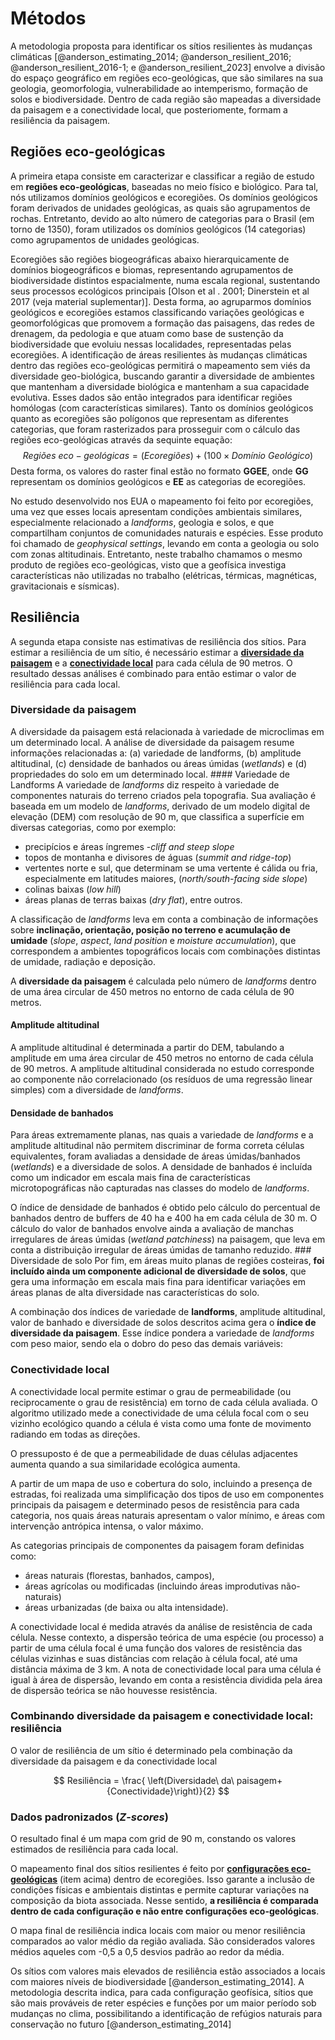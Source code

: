 # Métodos

A metodologia proposta para identificar os sítios resilientes às mudanças climáticas [@anderson_estimating_2014; @anderson_resilient_2016; @anderson_resilient_2016-1; e @anderson_resilient_2023] envolve a divisão do espaço geográfico em regiões eco-geológicas, que são similares na sua geologia, geomorfologia, vulnerabilidade ao intemperismo, formação de solos e biodiversidade. Dentro de cada região são mapeadas a diversidade da paisagem e a conectividade local, que posteriomente, formam a resiliência da paisagem.

 
## Regiões eco-geológicas

 <!-- Acho que podemos explicar melhor o que são os domínios geológicos, o que representam no nosso estudo, quanto a caracterização das regiões, como formação de solos, intemperismo etc... Infelizmente ainda não achei uma literatura do CPRM boa para ver como fizeram e o que significa -->

A primeira etapa consiste em caracterizar e classificar a região de estudo em __regiões eco-geológicas__, baseadas no meio físico e biológico. Para tal, nós utilizamos domínios geológicos e ecoregiões.
Os domínios geológicos foram derivados de unidades geológicas, as quais são agrupamentos de rochas. Entretanto, devido ao alto número de categorias para o Brasil (em torno de 1350), foram utilizados os domínios geológicos (14 categorias) como agrupamentos de unidades geológicas.
<!--Zonas altitudinais não foram utilizadas, pois a variabilidade proveniente das mesmas já é considerada nas ecoregiões. -->

Ecoregiões são regiões biogeográficas abaixo hierarquicamente de domínios biogeográficos e biomas, representando agrupamentos de biodiversidade distintos espacialmente, numa escala regional, sustentando seus processos ecológicos principais [Olson et al . 2001; Dinerstein et al 2017 (veja material suplementar)]. Desta forma, ao agruparmos domínios geológicos e ecoregiões estamos classificando variações geológicas e geomorfológicas que promovem a formação das paisagens, das redes de drenagem, da pedologia e que atuam como base de sustenção da biodiversidade que evoluiu nessas localidades, representadas pelas ecoregiões. A identificação de áreas resilientes às mudanças climáticas dentro das regiões eco-geológicas permitirá o mapeamento sem viés da diversidade geo-biológica, buscando garantir a diversidade de ambientes que mantenham a diversidade biológica e mantenham a sua capacidade evolutiva. 
Esses dados são então integrados para identificar regiões homólogas (com características similares). Tanto os domínios geológicos quanto as ecoregiões são polígonos que representam as diferentes categorias, que foram rasterizados para prosseguir com o cálculo das regiões eco-geológicas através da sequinte equação: 
$$Regiões\ eco-geológicas = {(Ecoregiões)+(100\times Domínio \ Geológico)}$$ 
Desta forma, os valores do raster final estão no formato **GGEE**, onde **GG** representam os domínios geológicos e **EE** as categorias de ecoregiões.

No estudo desenvolvido nos EUA o mapeamento foi feito por ecoregiões, uma vez que esses locais apresentam condições ambientais similares, especialmente relacionado a _landforms_, geologia e solos, e que compartilham conjuntos de comunidades naturais e espécies. Esse produto foi chamado de _geophysical settings_, levando em conta a geologia ou solo com zonas altitudinais. Entretanto, neste trabalho chamamos o mesmo produto de regiões eco-geológicas, visto que a geofísica investiga características não utilizadas no trabalho (elétricas, térmicas, magnéticas, gravitacionais e sísmicas). <!-- Será que isso aqui fica em metodologia? A parte de nomenclatura a gente menciona? -->

<!-- As configurações geofísicas são definidas como a combinação de uma zona altitudinal e da classe geológica (rocha ou substrato superficial).-->
<!-- Como não usamos zona altitudinal, talvez seja interessante deixar fora. -->
<!-- As zonas altitudinais e as classes geológicas foram desenvolvidas para corresponder com mudanças perceptíveis em comunidades e espécies.  -->
<!-- Conjuntos de dados necessários para essa análise incluem: geologia (_bedrock geology_), solo, altitude (obtido de um modelo digital de elevação  – _digital elevation model_ ou DEM com resolução de 30 m) e _landforms_ (derivado do DEM). -->



## Resiliência

A segunda etapa consiste nas estimativas de resiliência dos sítios.
Para estimar a resiliência de um sítio, é necessário estimar a [__diversidade da paisagem__](#diversidade-da-paisagem) e a [__conectividade local__](#conectividade-local) para cada célula de 90 metros.
O resultado dessas análises é combinado para então estimar o valor de resiliência para cada local.


### Diversidade da paisagem 

A diversidade da paisagem está relacionada à variedade de microclimas em um determinado local.
A análise de diversidade da paisagem resume informações relacionadas a:
(a) variedade de landforms, (b) amplitude altitudinal, (c) densidade de banhados ou áreas úmidas (_wetlands_) e (d) propriedades do solo em um determinado local.
#### Variedade de Landforms
A variedade de _landforms_ diz respeito à variedade de componentes naturais do terreno criados pela topografia.
Sua avaliação é baseada em um modelo de _landforms_, derivado de um modelo digital de elevação (DEM) com resolução de 90 m, que classifica a superfície em diversas categorias, como por exemplo:

+ precipícios e áreas íngremes -_cliff and steep slope_
+ topos de montanha e divisores de águas (_summit and ridge-top_)
+ vertentes norte e sul, que determinam se uma vertente é cálida ou fria, especialmente em latitudes maiores, (_north/south-facing side slope_)
+ colinas baixas (_low hill_)
+ áreas planas de terras baixas (_dry flat_), entre outros.

A classificação de _landforms_ leva em conta a combinação de informações sobre __inclinação, orientação, posição no terreno e acumulação de umidade__ (_slope_, _aspect_, _land position_ e _moisture accumulation_), que correspondem a ambientes topográficos locais com combinações distintas de umidade, radiação e deposição.

A __diversidade da paisagem__ é calculada pelo número de _landforms_ dentro de uma área circular de 450 metros no entorno de cada célula de 90 metros.


#### Amplitude altitudinal

A amplitude altitudinal é determinada a partir do DEM, tabulando a amplitude em uma área circular de 450 metros no entorno de cada célula de 90 metros.
A amplitude altitudinal considerada no estudo corresponde ao componente não correlacionado (os resíduos de uma regressão linear simples) com a diversidade de _landforms_.

#### Densidade de banhados
Para áreas extremamente planas, nas quais a variedade de _landforms_ e a amplitude altitudinal não permitem discriminar de forma correta células equivalentes, foram avaliadas a densidade de áreas úmidas/banhados (_wetlands_) e a diversidade de solos. 
A densidade de banhados é incluída como um indicador em escala mais fina de características microtopográficas não capturadas nas classes do modelo de _landforms_.

O índice de densidade de banhados é obtido pelo cálculo do percentual de banhados dentro de buffers de 40 ha e 400 ha em cada célula de 30 m.
O cálculo do valor de banhados envolve ainda a avaliação de manchas irregulares de áreas úmidas (_wetland patchiness_) na paisagem, que leva em conta a distribuição irregular de áreas úmidas de tamanho reduzido.
### Diversidade de solo
Por fim, em áreas muito planas de regiões costeiras, __foi incluído ainda um componente adicional de diversidade de solos__, que gera uma informação em escala mais fina para identificar variações em áreas planas de alta diversidade nas características do solo.

A combinação dos índices de variedade de __landforms__, amplitude altitudinal, valor de banhado e diversidade de solos descritos acima gera o __índice de diversidade da paisagem__.
Esse índice pondera a variedade de _landforms_ com peso maior, sendo ela o dobro do peso das demais variáveis: 

 <!-- ${diversidade\_da\_paisagem} = 2\times{variedade\_de\_landforms} + \\
{amplitude\_altitudinal} + \\
{wetland\_density} + \\
{soil\_diversity}.$ --> 


### Conectividade local

A conectividade local permite estimar o grau de permeabilidade (ou reciprocamente o grau de resistência) em torno de cada célula avaliada.
O algoritmo utilizado mede a conectividade de uma célula focal com o seu vizinho ecológico quando a célula é vista como uma fonte de movimento radiando em todas as direções.

O pressuposto é de que a permeabilidade de duas células adjacentes aumenta quando a sua similaridade ecológica aumenta.

A partir de um mapa de uso e cobertura do solo, incluindo a presença de estradas, foi realizada uma simplificação dos tipos de uso em componentes principais da paisagem e determinado pesos de resistência para cada categoria, nos quais áreas naturais apresentam o valor mínimo, e áreas com intervenção antrópica intensa, o valor máximo. 

As categorias principais de componentes da paisagem foram definidas como: 

+ áreas naturais (florestas, banhados, campos), 
+ áreas agrícolas ou modificadas (incluindo áreas improdutivas não-naturais)
+ áreas urbanizadas (de baixa ou alta intensidade).

A conectividade local é medida através da análise de resistência de cada célula.
Nesse contexto, a dispersão teórica de uma espécie (ou processo) a partir de uma célula focal é uma função dos valores de resistência das células vizinhas e suas distâncias com relação à célula focal, até uma distância máxima de 3 km.
A nota de conectividade local para uma célula é igual à área de dispersão, levando em conta a resistência dividida pela área de dispersão teórica se não houvesse resistência.

### Combinando diversidade da paisagem e conectividade local: resiliência

O valor de resiliência de um sítio é determinado pela combinação da diversidade da paisagem e da conectividade local

$$
Resiliência = \frac{ \left(Diversidade\  da\  paisagem+{Conectividade}\right)}{2}
$$


### Dados padronizados (_Z_-_scores_)

O resultado final é um mapa com grid de 90 m, constando os valores estimados de resiliência para cada local.

O mapeamento final dos sítios resilientes é feito por [__configurações eco-geológicas__](#configurações-eco-geológicas) (item acima) dentro de ecoregiões.
Isso garante a inclusão de condições físicas e ambientais distintas e permite capturar variações na composição da biota associada.
Nesse sentido, __a resiliência é comparada dentro de cada configuração e não entre configurações eco-geológicas__.

O mapa final de resiliência indica locais com maior ou menor resiliência comparados ao valor médio da região avaliada.
São considerados valores médios aqueles com -0,5 a 0,5 desvios padrão ao redor da média.

Os sítios com valores mais elevados de resiliência estão associados a locais com maiores níveis de biodiversidade [@anderson_estimating_2014]. 
A metodologia descrita indica, para cada configuração geofísica, sítios que são mais prováveis de reter espécies e funções por um maior período sob mudanças no clima, possibilitando a identificação de refúgios naturais para conservação no futuro [@anderson_estimating_2014]

 <!-- As atividades previstas para o projeto serão divididas em duas etapas: a primeira se refere à aplicação da metodologia de mapeamento descrita acima; e a segunda corresponde ao refinamento e adaptação dela para a realidade dos diversos biomas brasileiros, que será feita a partir de discussões com especialistas. A partir da metodologia proposta, serão realizadas reuniões internas com a equipe e workshops com especialistas nas temáticas do projeto e com experiência em diversos biomas do Brasil para discussão da metodologia e sugestão de refinamento para a sua melhoria. Esses workshops terão como objetivo refinar a metodologia de forma que ela seja mais adequada às características dos ecossistemas e particularidades da região. Com base nas discussões com o grupo de especialistas, se espera incorporar possíveis novos elementos (variáveis) e validar a metodologia para o Brasil. O processo consistirá, portanto, da aplicação da abordagem desenvolvida, análise dos métodos, avaliação, complementação e validação dos resultados, e geração de mapas de áreas resilientes e conectadas em biomas brasileiros. --> 

<!--
## Conectividade regional 

A conectividade regional é uma análise complementar que busca encontrar áreas conectadas entre biomas, 

A conectividade baseada em teoria de circuitos utiliza um marco conceitual originário da teoria de circuitos (elétricos) e consegue propor diferentes caminhos de menor resistência por onde a "corrente" (o fluxo entre áreas) pode passar. 
Esta abordagem detecta áreas onde esta corrente se veria __concentrada__ pela configuração espacial da paisagem (por exemplo, através de uma barra ou um estreito) ou a presença de áreas de alta resistência, e áreas onde o fluxo seria __difuso__ (por exemplo, em áreas contíguas de baixa resistência, onde o fluxo pode acontecer em qualquer direção e com menor intensidade).

Nesta abordagem, áreas com alta resistência--onde o fluxo seria impedido--devem ser diferenciadas das áreas de baixa resistência onde o fluxo é baixo por ter se dispersado. 
-->

